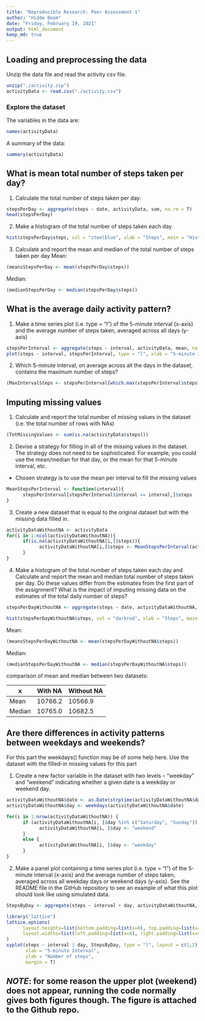 ---
title: "Reproducible Research: Peer Assessment 1"
author: "Hidde Boom"
date: "Friday, February 19, 2021"
output: html_document
keep_md: true
---


## Loading and preprocessing the data
Unzip the data file and read the activity csv file.

```{r}
unzip("./activity.zip")
activityData <- read.csv("./activity.csv")
```

### Explore the dataset
The variables in the data are:

```{r}
names(activityData)
```

A summary of the data:
```{r}
summary(activityData)
```

## What is mean total number of steps taken per day?

1. Calculate the total number of steps taken per day:
```{r}
stepsPerDay <- aggregate(steps ~ date, activityData, sum, na.rm = T)
head(stepsPerDay) 
```

2. Make a histogram of the total number of steps taken each day
```{r}
hist(stepsPerDay$steps, col = "steelblue", xlab = "Steps", main = "Histogram of steps per day and the frequency")
```

3. Calculate and report the mean and median of the total number of steps taken per day
Mean:
```{r}
(meansStepsPerDay <- mean(stepsPerDay$steps))
```
Median:
```{r}
(medianStepsPerDay <- median(stepsPerDay$steps))
```

## What is the average daily activity pattern?

1. Make a time series plot (i.e. \color{red}{\verb|type = "l"|}type = "l") of the 5-minute interval (x-axis) and the average number of steps taken, averaged across all days (y-axis)
```{r}
stepsPerInterval <- aggregate(steps ~ interval, activityData, mean, na.rm = T)
plot(steps ~ interval, stepsPerInterval, type = "l", xlab = "5-minute interval")
```

2. Which 5-minute interval, on average across all the days in the dataset, contains the maximum number of steps?
```{r}
(MaxIntervalSteps <- stepsPerInterval[which.max(stepsPerInterval$steps),]$interval)
```

## Imputing missing values

1. Calculate and report the total number of missing values in the dataset (i.e. the total number of rows with \color{red}{\verb|NA|}NAs)
```{r}
(TotMissingValues <- sum(is.na(activityData$steps)))
```

2. Devise a strategy for filling in all of the missing values in the dataset. The strategy does not need to be sophisticated. For example, you could use the mean/median for that day, or the mean for that 5-minute interval, etc.

* Chosen strategy is to use the mean per interval to fill the missing values
```{r}
MeanStepsPerInterval <- function(interval){
      stepsPerInterval[stepsPerInterval$interval == interval,]$steps
}
```

3. Create a new dataset that is equal to the original dataset but with the missing data filled in.
```{r}
activityDataWithoutNA <- activityData
for(i in 1:ncol(activityDataWithoutNA)){
      if(is.na(activityDataWithoutNA[i,]$steps)){
            activityDataWithoutNA[i,]$steps <- MeanStepsPerInterval(activityDataWithoutNA[i,]$interval)
      }
}
```

4. Make a histogram of the total number of steps taken each day and Calculate and report the mean and median total number of steps taken per day. Do these values differ from the estimates from the first part of the assignment? What is the impact of imputing missing data on the estimates of the total daily number of steps?
```{r}
stepsPerDayWithoutNA <- aggregate(steps ~ date, activityDataWithoutNA, sum)

hist(stepsPerDayWithoutNA$steps, col = "darkred", xlab = "Steps", main = "Histogram of steps per day and the frequency, without NA")
```

Mean:
```{r}
(meansStepsPerDayWithoutNA <- mean(stepsPerDayWithoutNA$steps))
```
Median:
```{r}
(medianStepsPerDayWithoutNA <- median(stepsPerDayWithoutNA$steps))
```

comparison of mean and median between two datasets:

x            | With NA   | Without NA
------------|-----------|------------
Mean        | 10766.2   | 10566.9
Median      | 10765.0   | 10682.5


## Are there differences in activity patterns between weekdays and weekends?

For this part the \color{red}{\verb|weekdays()|}weekdays() function may be of some help here. Use the dataset with the filled-in missing values for this part

1. Create a new factor variable in the dataset with two levels – “weekday” and “weekend” indicating whether a given date is a weekday or weekend day.
```{r}
activityDataWithoutNA$date <- as.Date(strptime(activityDataWithoutNA$date, format = "%Y-%m-%d"))
activityDataWithoutNA$day <- weekdays(activityDataWithoutNA$date)

for(i in 1:nrow(activityDataWithoutNA)) {
      if (activityDataWithoutNA[i, ]$day %in% c("Saturday", "Sunday")) {
            activityDataWithoutNA[i, ]$day <- "weekend"
      }
      else {
            activityDataWithoutNA[i, ]$day <- "weekday"
      }
}
```

2. Make a panel plot containing a time series plot (i.e. \color{red}{\verb|type = "l"|}type = "l") of the 5-minute interval (x-axis) and the average number of steps taken, averaged across all weekday days or weekend days (y-axis). See the README file in the GitHub repository to see an example of what this plot should look like using simulated data.
```{r}
StepsByDay <- aggregate(steps ~ interval + day, activityDataWithoutNA, mean)

library("lattice")
lattice.options(
      layout.heights=list(bottom.padding=list(x=0), top.padding=list(x=0)),
      layout.widths=list(left.padding=list(x=4), right.padding=list(x=4))
)
xyplot(steps ~ interval | day, StepsByDay, type = "l", layout = c(1,2), 
       xlab = "5-minute Interval",
       ylab = "Number of steps", 
       margin = T)
```

## *NOTE*: for some reason the upper plot (weekend) does not appear, running the code normally gives both figures though. The figure is attached to the Github repo.







